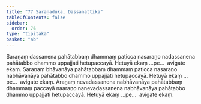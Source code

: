 ```yaml
---
title: "77 Saraṇaduka, Dassanattika"
tableOfContents: false
sidebar:
  order: 76
type: "tipitaka"
basket: "ab"
---
```



<DynamicBreadcrumb />

<Division number="89">

<Paragraph number="244">
Saraṇaṃ dassanena pahātabbaṃ dhammaṃ paṭicca nasaraṇo nadassanena pahātabbo dhammo uppajjati hetupaccayā. Hetuyā ekaṃ …pe…  avigate ekaṃ.
</Paragraph>

<Paragraph number="245">
Saraṇaṃ bhāvanāya pahātabbaṃ dhammaṃ paṭicca nasaraṇo nabhāvanāya pahātabbo dhammo uppajjati hetupaccayā. Hetuyā ekaṃ …pe…  avigate ekaṃ.
</Paragraph>

<Paragraph number="246">
Araṇaṃ nevadassanena nabhāvanāya pahātabbaṃ dhammaṃ paccayā naaraṇo nanevadassanena nabhāvanāya pahātabbo dhammo uppajjati hetupaccayā. Hetuyā ekaṃ …pe…  avigate ekaṃ.
</Paragraph>
</Division>